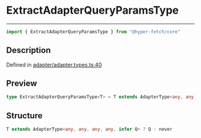

# ExtractAdapterQueryParamsType

<div class="api-docs__separator" data-reactroot="">

---

</div><div class="api-docs__import" data-reactroot="">

```ts
import { ExtractAdapterQueryParamsType } from "@hyper-fetch/core"
```

</div><div class="api-docs__section">

## Description

</div><div class="api-docs__description"><span class="api-docs__do-not-parse">



</span></div><p class="api-docs__definition">

Defined in [adapter/adapter.types.ts:40](https://github.com/BetterTyped/hyper-fetch/blob/cc329b91/packages/core/src/adapter/adapter.types.ts#L40)

</p><div class="api-docs__section">

## Preview

</div><div class="api-docs__preview type single">

```ts
type ExtractAdapterQueryParamsType<T> = T extends AdapterType<any, any, any, any, infer  Q> ? Q : never;
```

</div><div class="api-docs__section">

## Structure

</div><div class="api-docs__returns">

```ts
T extends AdapterType<any, any, any, any, infer Q> ? Q : never
```

</div>